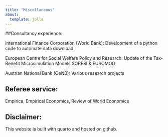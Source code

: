 ```yaml
---
title: "Miscellaneous"
about:
  template: jolla
---
```


##Consultancy experience:

International Finance Corporation (World Bank): Development of a python code to automate data download

European Centre for Social Welfare Policy and Research: Update of the Tax-Benefit Microsimulation Models SORESI & EUROMOD

Austrian National Bank (OeNB): Various research projects

## Referee service:
Empirica, Empirical Economics, Review of World Economics

## Disclaimer:
This website is built with quarto and hosted on github.

